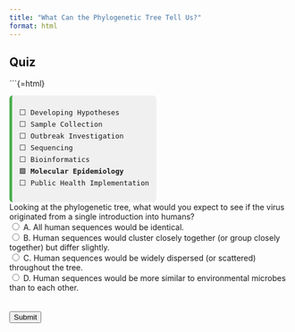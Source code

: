 ```yaml
---
title: "What Can the Phylogenetic Tree Tell Us?"
format: html
---
```


## Quiz



```{=html}
<div style="font-family:monospace; font-size: 0.9em; background:#f0f0f0; border-left: 5px solid #4CAF50; padding: 0.75em 1em; margin-top: 1em; border-radius: 6px; width: fit-content;">
⬜ Developing Hypotheses<br>
⬜ Sample Collection<br>
⬜ Outbreak Investigation<br>
⬜ Sequencing<br>
⬜ Bioinformatics<br>
🟩 <strong>Molecular Epidemiology</strong><br>
⬜ Public Health Implementation
</div>

<form id="quiz">
    <label for="question1">Looking at the phylogenetic tree, what would you expect to see if the virus originated from a single introduction into humans?</label><br>
    <input type="radio" id="answer1" name="question1" value="A"> A. All human sequences would be identical.<br>
    <input type="radio" id="answer2" name="question1" value="B"> B. Human sequences would cluster closely together (or group closely together) but differ slightly.<br>
    <input type="radio" id="answer3" name="question1" value="C"> C. Human sequences would be widely dispersed (or scattered) throughout the tree.<br>
    <input type="radio" id="answer4" name="question1" value="D"> D. Human sequences would be more similar to environmental microbes than to each other.<br>
    <br><br>
    <input type="button" value="Submit" onclick="checkAnswers()">
</form>

<p id="result"></p>

<script>
    function checkAnswers() {
        let resultText = "";

        if (document.getElementById('answer2').checked) {
            resultText = "✅ Correct! A single spillover event would lead to a cluster of closely related sequences — with small differences accumulating as the virus spreads between people.";
        } else if (document.getElementById('answer1').checked) {
            resultText = "❌ Not quite. Identical sequences might happen *very* early on, but mutations accumulate quickly — so small differences are expected even within a single introduction.";
        } else if (document.getElementById('answer3').checked) {
            resultText = "❌ That would suggest multiple introductions or unrelated infections, not a single spillover event.";
        } else if (document.getElementById('answer4').checked) {
            resultText = "❌ That would imply environmental origin or contamination — not what you'd expect if transmission is occurring human-to-human after a spillover.";
        } else {
            resultText = "Please select an answer before submitting.";
        }

        document.getElementById('result').innerText = resultText;
    }
</script>
